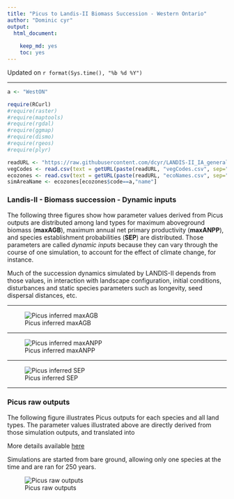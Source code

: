 ```yaml
---
title: "Picus to Landis-II Biomass Succession - Western Ontario"
author: "Dominic cyr"
output: 
  html_document: 
  
    keep_md: yes
    toc: yes
---
```

Updated on `r format(Sys.time(), "%b %d %Y")`

-------

```r
a <- "WestON"
```


```r
require(RCurl)
#require(raster)
#require(maptools)
#require(rgdal)
#require(ggmap)
#require(dismo)
#require(rgeos)
#require(plyr)
```


```r
readURL <- "https://raw.githubusercontent.com/dcyr/LANDIS-II_IA_generalUseFiles/master/"
vegCodes <- read.csv(text = getURL(paste(readURL, "vegCodes.csv", sep="/")))
ecozones <- read.csv(text = getURL(paste(readURL, "ecoNames.csv", sep="/")))
simAreaName <- ecozones[ecozones$code==a,"name"]

```



### Landis-II - Biomass succession - Dynamic inputs

The following three figures show how parameter values derived from Picus outputs are distributed among land types for maximum aboveground biomass (**maxAGB**), maximum annual net primary productivity (**maxANPP**), and species establishment probabilities (**SEP**) are distributed. Those parameters are called *dynamic inputs* because they can vary through the course of one simulation, to account for the effect of climate change, for instance.

Much of the succession dynamics simulated by LANDIS-II depends from those values, in interaction with landscape configuration, initial conditions, disturbances and static species parameters such as longevity, seed dispersal distances, etc.

-------

![Picus inferred maxAGB](..//figures/ParamDistrib_maxAGB_WestON.png)


-------

![Picus inferred maxANPP](..//figures/ParamDistrib_maxANPP_WestON.png)


-------

![Picus inferred SEP](..//figures/ParamDistrib_SEP_WestON.png)

-------

### Picus raw outputs


The following figure illustrates Picus outputs for each species and all land types. The parameter values illustrated above are directly derived from those simulation outputs, and translated into 

More details available [here](https://github.com/dcyr/PicusToLandisIIBiomassSuccession)

Simulations are started from bare ground, allowing only one species at the time and are ran for 250 years.

![Picus raw outputs](..//figures/picusGrowth_WestON.png)

